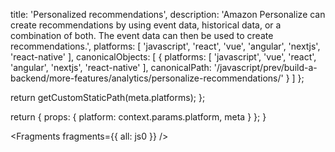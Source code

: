 
  title: 'Personalized recommendations',
  description: 'Amazon Personalize can create recommendations by using event data, historical data, or a combination of both. The event data can then be used to create recommendations.',
  platforms: [
    'javascript',
    'react',
    'vue',
    'angular',
    'nextjs',
    'react-native'
  ],
  canonicalObjects: [
    {
      platforms: [
        'javascript',
        'vue',
        'react',
        'angular',
        'nextjs',
        'react-native'
      ],
      canonicalPath: '/javascript/prev/build-a-backend/more-features/analytics/personalize-recommendations/'
    }
  ]
};

  return getCustomStaticPath(meta.platforms);
};

  return {
    props: {
      platform: context.params.platform,
      meta
    }
  };
}


<Fragments fragments={{ all: js0 }} />
